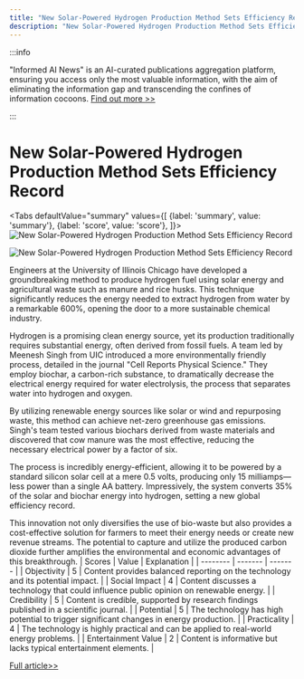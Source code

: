 ```yaml
---
title: "New Solar-Powered Hydrogen Production Method Sets Efficiency Record"
description: "New Solar-Powered Hydrogen Production Method Sets Efficiency Record"
---
```



:::info

"Informed AI News" is an AI-curated publications aggregation platform, ensuring you access only the most valuable information, with the aim of eliminating the information gap and transcending the confines of information cocoons.  [Find out more >>](/docs/guides)

:::

# New Solar-Powered Hydrogen Production Method Sets Efficiency Record


<Tabs
	defaultValue="summary"
	values={[
	{label: 'summary', value: 'summary'},
	{label: 'score', value: 'score'},
]}>
<TabItem value="summary">
<img
  src="https://image.informedainews.com/2024/06/Hea-ATY-1717551890-0.jpg"
  alt="New Solar-Powered Hydrogen Production Method Sets Efficiency Record"
/>

<img
  src="https://image.informedainews.com/2024/06/Hea-jJk-1717551890-1.jpg"
  alt="New Solar-Powered Hydrogen Production Method Sets Efficiency Record"
/>



Engineers at the University of Illinois Chicago have developed a groundbreaking method to produce hydrogen fuel using solar energy and agricultural waste such as manure and rice husks. This technique significantly reduces the energy needed to extract hydrogen from water by a remarkable 600%, opening the door to a more sustainable chemical industry.

Hydrogen is a promising clean energy source, yet its production traditionally requires substantial energy, often derived from fossil fuels. A team led by Meenesh Singh from UIC introduced a more environmentally friendly process, detailed in the journal "Cell Reports Physical Science." They employ biochar, a carbon-rich substance, to dramatically decrease the electrical energy required for water electrolysis, the process that separates water into hydrogen and oxygen.

By utilizing renewable energy sources like solar or wind and repurposing waste, this method can achieve net-zero greenhouse gas emissions. Singh's team tested various biochars derived from waste materials and discovered that cow manure was the most effective, reducing the necessary electrical power by a factor of six.

The process is incredibly energy-efficient, allowing it to be powered by a standard silicon solar cell at a mere 0.5 volts, producing only 15 milliamps—less power than a single AA battery. Impressively, the system converts 35% of the solar and biochar energy into hydrogen, setting a new global efficiency record.

This innovation not only diversifies the use of bio-waste but also provides a cost-effective solution for farmers to meet their energy needs or create new revenue streams. The potential to capture and utilize the produced carbon dioxide further amplifies the environmental and economic advantages of this breakthrough.
</TabItem>
<TabItem value="score">
	| Scores     | Value   | Explanation |
	| -------- | ------- | ------- |
	| Objectivity  | 5    | Content provides balanced reporting on the technology and its potential impact.    |
	| Social Impact | 4     | Content discusses a technology that could influence public opinion on renewable energy.    |
	| Credibility    | 5    | Content is credible, supported by research findings published in a scientific journal.    |
	| Potential    | 5    | The technology has high potential to trigger significant changes in energy production.    |
	| Practicality    | 4    | The technology is highly practical and can be applied to real-world energy problems.    |
	| Entertainment Value    | 2    | Content is informative but lacks typical entertainment elements.    |
</TabItem>
</Tabs>

[Full article>>](https://www.cnbeta.com.tw/articles/science/1433564.htm)
